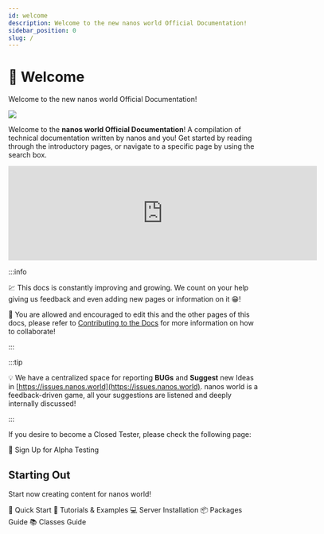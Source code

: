 ```yaml
---
id: welcome
description: Welcome to the new nanos world Official Documentation!
sidebar_position: 0
slug: /
---
```


# 👋 Welcome


Welcome to the new nanos world Official Documentation!

![](/img/docs/new-docs.png)

Welcome to the **nanos world Official Documentation**! A compilation of technical documentation written by nanos and you! Get started by reading through the introductory pages, or navigate to a specific page by using the search box.

<iframe class="steam-widget" src="https://store.steampowered.com/widget/1686450/" frameborder="0" width="620" height="190" loading="lazy"></iframe>

:::info

💹 This docs is constantly improving and growing. We count on your help giving us feedback and even adding new pages or information on it 😁!

💑 You are allowed and encouraged to edit this and the other pages of this docs, please refer to [Contributing to the Docs](./contributing-to-the-docs.md) for more information on how to collaborate!

:::

:::tip

💡 We have a centralized space for reporting **BUGs** and **Suggest** new Ideas in [https://issues.nanos.world](https://issues.nanos.world). nanos world is a feedback-driven game, all your suggestions are listened and deeply internally discussed!

:::

If you desire to become a Closed Tester, please check the following page:

<ReferenceLink href="signing-up-alpha">🧪 Sign Up for Alpha Testing</ReferenceLink>

## Starting Out

Start now creating content for nanos world!

<ReferenceLink href="getting-started/quick-start">📌 Quick Start</ReferenceLink>
<ReferenceLink href="getting-started/tutorials-and-examples/tutorials">📑 Tutorials & Examples</ReferenceLink>
<ReferenceLink href="core-concepts/server-manual/server-installation">💻 Server Installation</ReferenceLink>
<ReferenceLink href="core-concepts/packages">📦 Packages Guide</ReferenceLink>
<ReferenceLink href="core-concepts/scripting/classes-guide">📚 Classes Guide</ReferenceLink>